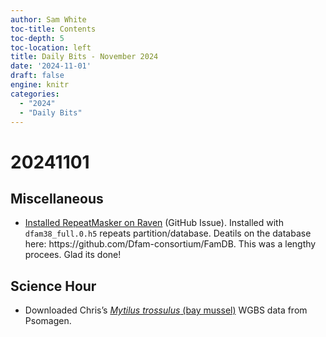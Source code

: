 ```yaml
---
author: Sam White
toc-title: Contents
toc-depth: 5
toc-location: left
title: Daily Bits - November 2024
date: '2024-11-01'
draft: false
engine: knitr
categories: 
  - "2024"
  - "Daily Bits"
---
```


# 20241101

## Miscellaneous

- [Installed RepeatMasker on Raven](https://github.com/RobertsLab/resources/issues/2002) (GitHub Issue). Installed with `dfam38_full.0.h5` repeats partition/database. Deatils on the database here: https://github.com/Dfam-consortium/FamDB. This was a lengthy procees. Glad its done!

## Science Hour

- Downloaded Chris's [_Mytilus trossulus_ (bay mussel)](https://en.wikipedia.org/wiki/Mytilus_trossulus) WGBS data from Psomagen.
